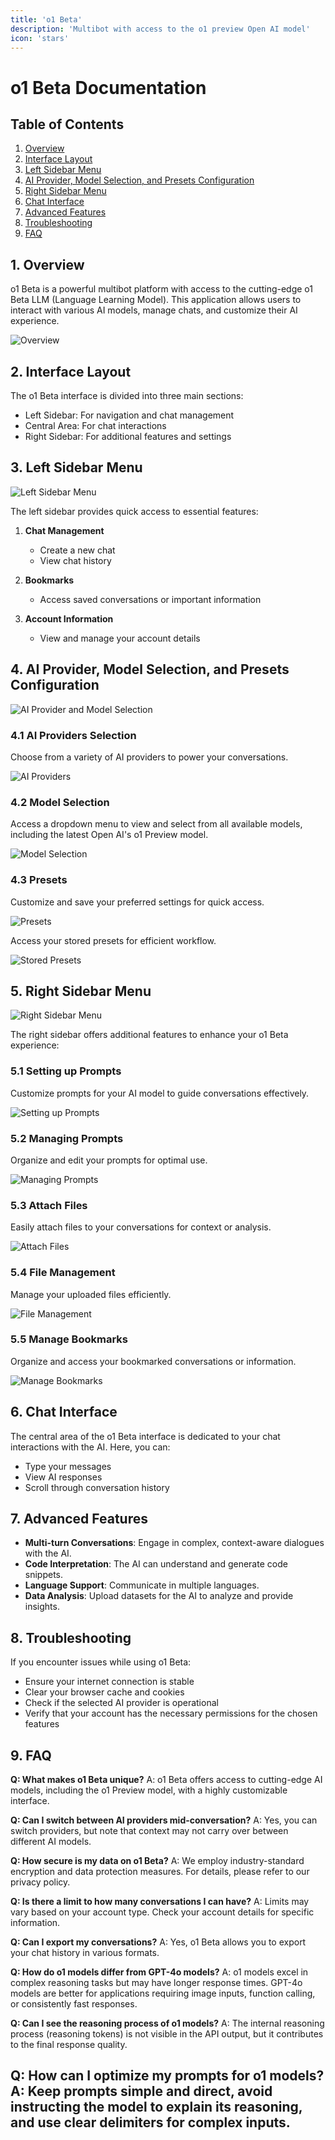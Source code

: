 ```yaml
---
title: 'o1 Beta'
description: 'Multibot with access to the o1 preview Open AI model'
icon: 'stars'
---
```




# o1 Beta Documentation

## Table of Contents

1. [Overview](#overview)
2. [Interface Layout](#interface-layout)
3. [Left Sidebar Menu](#left-sidebar-menu)
4. [AI Provider, Model Selection, and Presets Configuration](#ai-provider-model-selection-and-presets-configuration)
5. [Right Sidebar Menu](#right-sidebar-menu)
6. [Chat Interface](#chat-interface)
7. [Advanced Features](#advanced-features)
8. [Troubleshooting](#troubleshooting)
9. [FAQ](#faq)

## 1. Overview

o1 Beta is a powerful multibot platform with access to the cutting-edge o1 Beta LLM (Language Learning Model). This application allows users to interact with various AI models, manage chats, and customize their AI experience.

![Overview](https://img.mytsi.org/i/Yfwi767.png)

## 2. Interface Layout

The o1 Beta interface is divided into three main sections:
- Left Sidebar: For navigation and chat management
- Central Area: For chat interactions
- Right Sidebar: For additional features and settings

## 3. Left Sidebar Menu

![Left Sidebar Menu](https://img.mytsi.org/i/KY0A768.png)

The left sidebar provides quick access to essential features:

1. **Chat Management**
   - Create a new chat
   - View chat history

2. **Bookmarks**
   - Access saved conversations or important information

3. **Account Information**
   - View and manage your account details

## 4. AI Provider, Model Selection, and Presets Configuration

![AI Provider and Model Selection](https://img.mytsi.org/i/OjWU769.png)

### 4.1 AI Providers Selection

Choose from a variety of AI providers to power your conversations.

![AI Providers](https://img.mytsi.org/i/1JVg771.png)

### 4.2 Model Selection

Access a dropdown menu to view and select from all available models, including the latest Open AI's o1 Preview model.

![Model Selection](https://img.mytsi.org/i/OFAv772.png)

### 4.3 Presets

Customize and save your preferred settings for quick access.

![Presets](https://img.mytsi.org/i/gKBM773.png)

Access your stored presets for efficient workflow.

![Stored Presets](https://img.mytsi.org/i/FZEb774.png)

## 5. Right Sidebar Menu

![Right Sidebar Menu](https://img.mytsi.org/i/OGW9770.png)

The right sidebar offers additional features to enhance your o1 Beta experience:

### 5.1 Setting up Prompts

Customize prompts for your AI model to guide conversations effectively.

![Setting up Prompts](https://img.mytsi.org/i/nlgQ775.png)

### 5.2 Managing Prompts

Organize and edit your prompts for optimal use.

![Managing Prompts](https://img.mytsi.org/i/8fke776.png)

### 5.3 Attach Files

Easily attach files to your conversations for context or analysis.

![Attach Files](https://img.mytsi.org/i/hBTC777.png)

### 5.4 File Management

Manage your uploaded files efficiently.

![File Management](https://img.mytsi.org/i/AjxB777.png)

### 5.5 Manage Bookmarks

Organize and access your bookmarked conversations or information.

![Manage Bookmarks](https://img.mytsi.org/i/4VWd779.png)

## 6. Chat Interface

The central area of the o1 Beta interface is dedicated to your chat interactions with the AI. Here, you can:
- Type your messages
- View AI responses
- Scroll through conversation history

## 7. Advanced Features

- **Multi-turn Conversations**: Engage in complex, context-aware dialogues with the AI.
- **Code Interpretation**: The AI can understand and generate code snippets.
- **Language Support**: Communicate in multiple languages.
- **Data Analysis**: Upload datasets for the AI to analyze and provide insights.

## 8. Troubleshooting

If you encounter issues while using o1 Beta:
- Ensure your internet connection is stable
- Clear your browser cache and cookies
- Check if the selected AI provider is operational
- Verify that your account has the necessary permissions for the chosen features

## 9. FAQ

**Q: What makes o1 Beta unique?**
A: o1 Beta offers access to cutting-edge AI models, including the o1 Preview model, with a highly customizable interface.

**Q: Can I switch between AI providers mid-conversation?**
A: Yes, you can switch providers, but note that context may not carry over between different AI models.

**Q: How secure is my data on o1 Beta?**
A: We employ industry-standard encryption and data protection measures. For details, please refer to our privacy policy.

**Q: Is there a limit to how many conversations I can have?**
A: Limits may vary based on your account type. Check your account details for specific information.

**Q: Can I export my conversations?**
A: Yes, o1 Beta allows you to export your chat history in various formats.

**Q: How do o1 models differ from GPT-4o models?**
A: o1 models excel in complex reasoning tasks but may have longer response times. GPT-4o models are better for applications requiring image inputs, function calling, or consistently fast responses.

**Q: Can I see the reasoning process of o1 models?**
A: The internal reasoning process (reasoning tokens) is not visible in the API output, but it contributes to the final response quality.

**Q: How can I optimize my prompts for o1 models?**
A: Keep prompts simple and direct, avoid instructing the model to explain its reasoning, and use clear delimiters for complex inputs.
---

